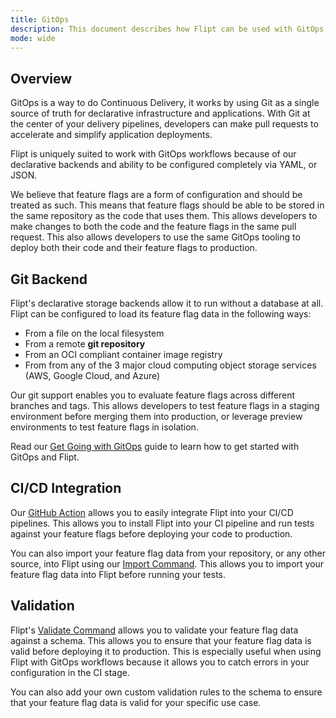 ```yaml
---
title: GitOps
description: This document describes how Flipt can be used with GitOps workflows
mode: wide
---
```


## Overview

GitOps is a way to do Continuous Delivery, it works by using Git as a single source of truth for declarative infrastructure and applications. With Git at the center of your delivery pipelines, developers can make pull requests to accelerate and simplify application deployments.

Flipt is uniquely suited to work with GitOps workflows because of our declarative backends and ability to be configured completely via YAML, or JSON.

We believe that feature flags are a form of configuration and should be treated as such. This means that feature flags should be able to be stored in the same repository as the code that uses them. This allows developers to make changes to both the code and the feature flags in the same pull request. This also allows developers to use the same GitOps tooling to deploy both their code and their feature flags to production.

## Git Backend

Flipt's declarative storage backends allow it to run without a database at all. Flipt can be configured to load its feature flag data in the following ways:

- From a file on the local filesystem
- From a remote **git repository**
- From an OCI compliant container image registry
- From from any of the 3 major cloud computing object storage services (AWS, Google Cloud, and Azure)

Our git support enables you to evaluate feature flags across different branches and tags. This allows developers to test feature flags in a staging environment before merging them into production, or leverage preview environments to test feature flags in isolation.

Read our [Get Going with GitOps](https://www.flipt.io/docs/guides/get-going-with-gitops) guide to learn how to get started with GitOps and Flipt.

## CI/CD Integration

Our [GitHub Action](/tooling/github-actions) allows you to easily integrate Flipt into your CI/CD pipelines. This allows you to install Flipt into your CI pipeline and run tests against your feature flags before deploying your code to production.

You can also import your feature flag data from your repository, or any other source, into Flipt using our [Import Command](/cli/commands/import). This allows you to import your feature flag data into Flipt before running your tests.

## Validation

Flipt's [Validate Command](/cli/commands/validate) allows you to validate your feature flag data against a schema. This allows you to ensure that your feature flag data is valid before deploying it to production. This is especially useful when using Flipt with GitOps workflows because it allows you to catch errors in your configuration in the CI stage.

You can also add your own custom validation rules to the schema to ensure that your feature flag data is valid for your specific use case.
